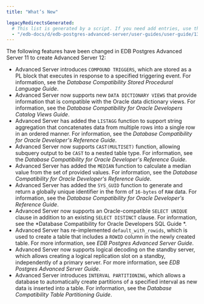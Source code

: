 ```yaml
---
title: "What’s New"

legacyRedirectsGenerated:
  # This list is generated by a script. If you need add entries, use the `legacyRedirects` key.
  - "/edb-docs/d/edb-postgres-advanced-server/user-guides/user-guide/13/introduction.html"
---
```


The following features have been changed in EDB Postgres Advanced Server 11 to create Advanced Server 12:

-   Advanced Server introduces `COMPOUND TRIGGERS`, which are stored as a PL block that executes in response to a specified triggering event. For information, see the *Database Compatibility Stored Procedural Language Guide*.
-   Advanced Server now supports new `DATA DICTIONARY VIEWS` that provide information that is compatible with the Oracle data dictionary views. For information, see the *Database Compatibility for Oracle Developers Catalog Views Guide*.
-   Advanced Server has added the `LISTAGG` function to support string aggregation that concatenates data from multiple rows into a single row in an ordered manner. For information, see the *Database Compatibility for Oracle Developer's Reference Guide*.
-   Advanced Server now supports `CAST(MULTISET)` function, allowing subquery output to be `CAST` to a nested table type. For information, see the *Database Compatibility for Oracle Developer's Reference Guide*.
-   Advanced Server has added the `MEDIAN` function to calculate a median value from the set of provided values. For information, see the *Database Compatibility for Oracle Developer's Reference Guide*.
-   Advanced Server has added the `SYS_GUID` function to generate and return a globally unique identifier in the form of `16-bytes` of `RAW` data. For information, see the *Database Compatibility for Oracle Developer's Reference Guide*.
-   Advanced Server now supports an Oracle-compatible `SELECT UNIQUE` clause in addition to an existing `SELECT DISTINCT` clause. For information, see the *Database Compatibility for Oracle Developers SQL Guide *.
-   Advanced Server has re-implemented `default_with_rowids`, which is used to create a table that includes a `ROWID` column in the newly created table. For more information, see *EDB Postgres Advanced Server Guide*. 
-   Advanced Server now supports logical decoding on the standby server, which allows creating a logical replication slot on a standby, independently of a primary server. For more information, see *EDB Postgres Advanced Server Guide*.
-   Advanced Server introduces `INTERVAL PARTITIONING`, which allows a database to automatically create partitions of a specified interval as new data is inserted into a table. For information, see the *Database Compatibility Table Partitioning Guide*.

